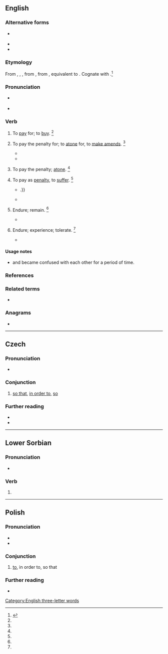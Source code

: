 {{also|Aby}}
==English==

===Alternative forms===
* {{l|en|abigg}} {{qualifier|obsolete}}
* {{l|en|abye}}
* {{l|en|abuy}}

===Etymology===
From {{inh|en|enm|abyen}}, {{m|enm|abien}}, {{m|enm|abiggen}}, from {{inh|en|ang|ābyċġan||to buy; pay for; buy off; requite; recompense; redeem; perform; execute}}, from {{inh|en|gem-pro|*uzbugjaną}}, equivalent to {{prefix|en|a|buy}}. Cognate with {{cog|got|𐌿𐍃𐌱𐌿𐌲𐌾𐌰𐌽|sc=Goth}}.<ref name=SOED>{{R:SOED5|page=11}}</ref>

===Pronunciation===
* {{a|RP|US}} {{IPA|/əˈbaɪ/|lang=en}}
* {{rhymes|aɪ|lang=en}}

===Verb===
{{en-verb|abys|abying|abought}}

# {{lb|en|transitive|obsolete}} To [[pay]] for; to [[buy]]. {{defdate|12th-16th c.}}<ref name=SOED/>
# {{lb|en|transitive|archaic}} To pay the penalty for; to [[atone]] for, to [[make amends]]. {{defdate|from 12th c.}}<ref name=SOED/>
#* {{quote-book|year=c. 1385|author={{w|William Langland}}|title=Piers Plowman|chapter=2|passage=Ȝe shul '''abiggen''' it bothe · bi god þat me made.}}
#* {{quote-book|passage=Lest to thy peril thou '''aby''' it dear.|author=Shakespeare|title=Midsummer Night's Dream|section=III,ii|year=1605}}
# {{lb|en|intransitive|obsolete}} To pay the penalty; [[atone]]. {{defdate|12th-16th c.}}<ref name=SOED/>
# {{lb|en|transitive|archaic}} To pay as [[penalty]], to [[suffer]]. {{defdate|from 12th c.}}<ref name=SOED/>
#* {{quote-book|year=1590|author={{w|Edmund Spenser}}|title=The Faerie Queene|section=III.4|passage=Who dyes, the utmost dolor doth '''abye'''; / But who that lives is lefte to waile his losse {{...}}.}}
#* {{quote-book|year=1896|author={{w|William Morris}}|title=The Earthly Paradise|passage=Thou wouldst '''abye''' a heavy fate.}}
# {{lb|en|intransitive|obsolete}} Endure; remain. {{defdate|14th-16th c.}}<ref name=SOED/>
#* {{quote-book|year=1590|author={{w|Edmund Spenser}}|title={{w|The Faerie Queene}}|volume=III|passage=Nought that wanteth rest can long '''aby'''.}}
# {{lb|en|transitive|obsolete|now|limited to|_|Scotland}} Endure; experience; tolerate. {{defdate|from 16th c.}}<ref name=SOED/>
#* {{quote-book|year=1893|author={{w|Robert Louis Stevenson}}|title={{w|David Balfour}}|passage=I never could '''abye''' the reek of them.}}

====Usage notes====
* {{m|en||Aby}} and {{m|en|abide}} became confused with each other for a period of time.

===References===
<references/>

===Related terms===
* {{m|en|abide}}

===Anagrams===
* {{anagrams|en|Bay|YBA|bay}}

[[Category:English three-letter words]]

----

==Czech==

===Pronunciation===
* {{IPA|/abɪ/|lang=cs}}

===Conjunction===
{{head|cs|conjunction}}

# [[so that]], [[in order to]], [[so]]

===Further reading===
* {{R:PSJC}}
* {{R:SSJC}}

----

==Lower Sorbian==

===Pronunciation===
* {{IPA|[ˈabɨ]|lang=dsb}}

===Verb===
{{head|dsb|verb|defective||invariable|cat2=defective verbs}}

# {{contraction of|[[až]] [[by]]||that... would|lang=dsb}}

----

==Polish==

===Pronunciation===
* {{audio|Pl-aby.ogg|audio|lang=pl}}
* {{IPA|/ˈabɨ/|lang=pl}}

===Conjunction===
{{head|pl|conjunction}}

# [[to]], in order to, so that

===Further reading===
* {{R:PWN}}